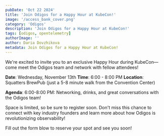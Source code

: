 ```yaml
---
pubDate: 'Oct 22 2024'
title: 'Join Odigos for a Happy Hour at KubeCon!'
image: '/access_bank_cover.png'
category: 'Odigos'
description: 'Join Odigos for a Happy Hour at KubeCon!'
tags: [odigos, opentelemetry]
authorImage: ''
author: Daria Dovzhikova
metadata: Join Odigos for a Happy Hour at KubeCon! 
---
```


We're excited to invite you to an exclusive Happy Hour during KubeCon—come meet the Odigos team and network with fellow attendees!

**Date**: Wednesday, November 13th
**Time**: 6:00 - 8:00 PM
**Location**: Squatters BrewPub (just a 5-8 minute walk from the Convention Center)

**Agenda**: 6:00-8:00 PM: Networking, drinks, and great conversations with the Odigos team!

Space is limited, so be sure to register soon. Don't miss this chance to connect with key industry founders and learn more about how Odigos is revolutionizing observability!

Fill out the form blow to reserve your spot and see you soon!

<script charset="utf-8" type="text/javascript" src="//js-eu1.hsforms.net/forms/embed/v2.js"></script>
<script>
  hbspt.forms.create({
    portalId: "144171524",
    formId: "87589fc5-0ec8-4360-9fa3-985238f10e74"
  });
</script>